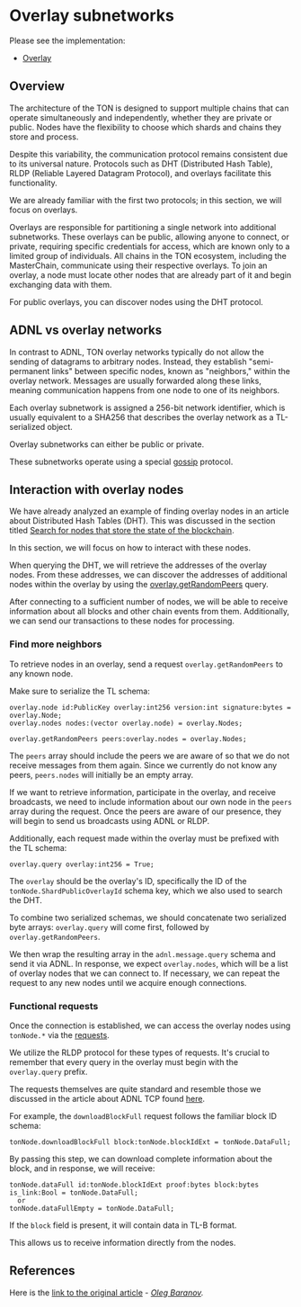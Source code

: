 
# Overlay subnetworks

Please see the implementation:

- [Overlay](https://github.com/ton-blockchain/ton/tree/master/overlay)

## Overview

The architecture of the TON is designed to support multiple chains that can operate simultaneously and independently, whether they are private or public. Nodes have the flexibility to choose which shards and chains they store and process.

Despite this variability, the communication protocol remains consistent due to its universal nature. Protocols such as DHT (Distributed Hash Table), RLDP (Reliable Layered Datagram Protocol), and overlays facilitate this functionality.

We are already familiar with the first two protocols; in this section, we will focus on overlays.

Overlays are responsible for partitioning a single network into additional subnetworks. These overlays can be public, allowing anyone to connect, or private, requiring specific credentials for access, which are known only to a limited group of individuals. All chains in the TON ecosystem, including the MasterChain, communicate using their respective overlays. To join an overlay, a node must locate other nodes that are already part of it and begin exchanging data with them.

For public overlays, you can discover nodes using the DHT protocol.

## ADNL vs overlay networks

In contrast to ADNL, TON overlay networks typically do not allow the sending of datagrams to arbitrary nodes. Instead, they establish "semi-permanent links" between specific nodes, known as "neighbors," within the overlay network. Messages are usually forwarded along these links, meaning communication happens from one node to one of its neighbors.

Each overlay subnetwork is assigned a 256-bit network identifier, which is usually equivalent to a SHA256 that describes the overlay network as a TL-serialized object.

Overlay subnetworks can either be public or private.

These subnetworks operate using a special [gossip](https://en.wikipedia.org/wiki/Gossip_protocol) protocol.

## Interaction with overlay nodes

We have already analyzed an example of finding overlay nodes in an article about Distributed Hash Tables (DHT). This was discussed in the section titled [Search for nodes that store the state of the blockchain](/v3/documentation/network/protocols/dht/dht-deep-dive#search-for-nodes-that-store-the-state-of-the-blockchain).

In this section, we will focus on how to interact with these nodes.

When querying the DHT, we will retrieve the addresses of the overlay nodes. From these addresses, we can discover the addresses of additional nodes within the overlay by using the [overlay.getRandomPeers](https://github.com/ton-blockchain/ton/blob/ad736c6bc3c06ad54dc6e40d62acbaf5dae41584/tl/generate/scheme/ton_api.tl#L237) query.

After connecting to a sufficient number of nodes, we will be able to receive information about all blocks and other chain events from them. Additionally, we can send our transactions to these nodes for processing.

### Find more neighbors

To retrieve nodes in an overlay, send a request `overlay.getRandomPeers` to any known node.

Make sure to serialize the TL schema:

```tlb
overlay.node id:PublicKey overlay:int256 version:int signature:bytes = overlay.Node;
overlay.nodes nodes:(vector overlay.node) = overlay.Nodes;

overlay.getRandomPeers peers:overlay.nodes = overlay.Nodes;
```

The `peers` array should include the peers we are aware of so that we do not receive messages from them again. Since we currently do not know any peers, `peers.nodes` will initially be an empty array.

If we want to retrieve information, participate in the overlay, and receive broadcasts, we need to include information about our own node in the `peers` array during the request. Once the peers are aware of our presence, they will begin to send us broadcasts using ADNL or RLDP.

Additionally, each request made within the overlay must be prefixed with the TL schema:

```tlb
overlay.query overlay:int256 = True;
```

The `overlay` should be the overlay's ID, specifically the ID of the `tonNode.ShardPublicOverlayId` schema key, which we also used to search the DHT.

To combine two serialized schemas, we should concatenate two serialized byte arrays: `overlay.query` will come first, followed by `overlay.getRandomPeers`.

We then wrap the resulting array in the `adnl.message.query` schema and send it via ADNL. In response, we expect `overlay.nodes`, which will be a list of overlay nodes that we can connect to. If necessary, we can repeat the request to any new nodes until we acquire enough connections.

### Functional requests

Once the connection is established, we can access the overlay nodes using `tonNode.*` via the [requests](https://github.com/ton-blockchain/ton/blob/ad736c6bc3c06ad54dc6e40d62acbaf5dae41584/tl/generate/scheme/ton_api.tl#L413).

We utilize the RLDP protocol for these types of requests. It's crucial to remember that every query in the overlay must begin with the `overlay.query` prefix.

The requests themselves are quite standard and resemble those we discussed in the article about ADNL TCP found [here](/v3/documentation/network/protocols/adnl/adnl-tcp#getmasterchaininfo).

For example, the `downloadBlockFull` request follows the familiar block ID schema:

```tlb
tonNode.downloadBlockFull block:tonNode.blockIdExt = tonNode.DataFull;
```

By passing this step, we can download complete information about the block, and in response, we will receive:

```tlb
tonNode.dataFull id:tonNode.blockIdExt proof:bytes block:bytes is_link:Bool = tonNode.DataFull;
  or
tonNode.dataFullEmpty = tonNode.DataFull;
```

If the `block` field is present, it will contain data in TL-B format.

This allows us to receive information directly from the nodes.

## References

Here is the [link to the original article](https://github.com/xssnick/ton-deep-doc/blob/master/Overlay-Network.md) - _[Oleg Baranov](https://github.com/xssnick)._

<Feedback />
